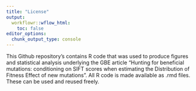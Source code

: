 ```yaml
---
title: "License"
output:
  workflowr::wflow_html:
    toc: false
editor_options:
  chunk_output_type: console
---
```


This Github repository's contains R code that was used to produce figures and statistical analysis underlying the GBE article "Hunting for beneficial mutations: conditioning on SIFT scores when estimating the Distribution of
Fitness Effect of new mutations".
All R code is made available as .rmd files. These can be used and reused freely. 

